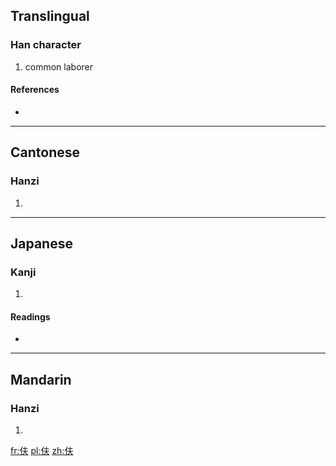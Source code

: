 ==Translingual==

===Han character===
{{Han char|rn=9|rad=人|as=04|sn=6|four=2523<sub>0</sub>|canj=人手人 (OQO)}}

# common laborer

====References====
* {{Han ref|kx=0096.121|dkj=00451|dj=0204.070|hdz=10117.140|uh=4F15|ud=20245|bh=A5ED|bd=42477}}

----

==Cantonese==

===Hanzi===
{{yue-hanzi|jyut=|y=fu1}}

# {{defn|Cantonese|sort=人04}}

----

==Japanese==

===Kanji===
{{ja-kanji|grade=|rs=人04}}

# {{defn|Japanese|sort=人04}}

====Readings====
* {{ja-readings|on=[[ふ]] (fu)|kun=[[むすめむこ]] (musumemuko)}}

----

==Mandarin==

===Hanzi===
{{cmn-hanzi|pin=[[fū]] ([[fu1]]), [[huo]] ([[huo5]])|wg=fu<sup>1</sup>, huo<sup>5</sup>}}

# {{defn|Mandarin|sort=人04}}

[[fr:伕]]
[[pl:伕]]
[[zh:伕]]